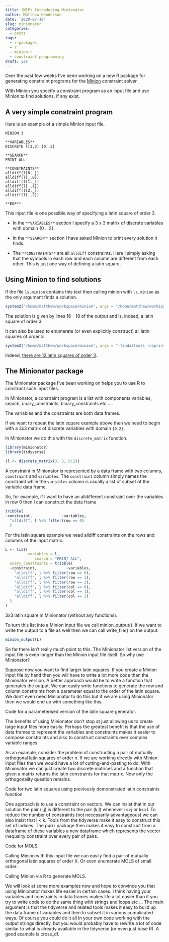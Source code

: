 ```yaml
---
title: (WIP) Introducing Minionator
author: Matthew Henderson
date: '2020-07-18'
slug: minionator
categories:
  - posts
tags:
  - r-packages
  - r
  - minion-r
  - constraint-programming
draft: yes
---
```


Over the past few weeks
I've been working
on a new R package
for generating constraint programs
for the
[Minion](https://constraintmodelling.org/minion/)
constraint solver.

With Minion you specify
a constraint program
as an input file
and use Minion to find
solutions,
if any exist.

## A very simple constraint program

Here is an example
of a simple Minion input file.

```
MINION 3

**VARIABLES**
DISCRETE l[3,3] {0..2}

**SEARCH**
PRINT ALL

**CONSTRAINTS**
alldiff(l[0,_])
alldiff(l[_,0])
alldiff(l[1,_])
alldiff(l[_,1])
alldiff(l[2,_])
alldiff(l[_,2])

**EOF**
```

This input file
is one possible
way of specifying
a latin square of order 3.

* In the
`**VARIABLES**`
section I specify
a 3 x 3 matrix
of discrete variables
with domain {0 .. 2}.

* In the
`**SEARCH**`
section
I have asked
Minion to print
every solution it finds.

* The
`**CONSTRAINTS**`
are all
`alldiff` constraints.
Here I simply
asking that the symbols
in each row
and each column
are different from each other.
This is just
one way of defining
a latin square.

## Using Minion to find solutions

If the file `ls.minion` contains
this text
then calling minion
with `ls.minion` as the only argument
finds a solution.

```r
system2("/home/matthew/workspace/minion", args = "/home/matthew/workspace/ls.minion", stdout = TRUE)
```

The solution is given
by lines 16 - 18 of the output
and is,
indeed,
a latin square of order 3.

It can also be used to enumerate (or even explicitly construct) all latin squares of order 3.

```r
system2("/home/matthew/workspace/minion", args = "-findallsols -noprintsols /home/matthew/workspace/ls.minion", stdout = TRUE)
```

Indeed,
[there are 12 latin squares of order 3](https://oeis.org/A002860).

## The Minionator package

The Minionator package I've been working on
helps you to use R to construct such input files.

In Minionator, a constraint program is a list with components variables, search, unary_constraints, binary_constraints etc ....

The variables
and the constraints
are both data frames.

If we want to repeat
the latin square example above
then we need
to begin with a 3x3 matrix
of discrete variables
with domain `{0:2}`.

In Minionator we do
this with the
`discrete_matrix`
function.

```r
library(minionator)
library(tidyverse)

(l <- discrete_matrix(3, 3, 0:2))
```

A constraint in Minionator
is represented by a data frame
with two columns,
`constraint` and `variables`.
The `constraint` column
simply names the constraint
while the `variables`
column is usually a list
of subset of the variable
data frame.

So,
for example,
if I want to
have an alldifferent
constraint over the variables
in row 0
then I can construct
the data frame

```r
tribble(
~constraint,             ~variables,
  "alldiff", l %>% filter(row == 0)
  )
```

For the latin square example we need alldiff constraints on the rows and columns of the input matrix.

```r
L <- list(
          variables = l,
             search = "PRINT ALL",
  unary_constraints = tribble(
  ~constraint,             ~variables,
    "alldiff", l %>% filter(row == 0),
    "alldiff", l %>% filter(row == 1),
    "alldiff", l %>% filter(row == 2),
    "alldiff", l %>% filter(col == 0),
    "alldiff", l %>% filter(col == 1),
    "alldiff", l %>% filter(col == 2)
  )
)
```

3x3 latin square in Minionator (without any functions).

To turn this list into a Minion input file we call minion_output(). If we want to write the output to a file as well then we can call write_file() on the output.

```r
minion_output(L)
```

So far there isn’t really much point to this. The Minionator list version of the input file is even longer than the Minion input file itself. So why use Minionator?

Suppose now you want to find larger latin squares. If you create a Minion input file by hand then you will have to write a lot more code than the Minionator version. A better approach would be to write a function that generates the output. We can easily write functions to generate the row and column constraints from a parameter equal to the order of the latin square. We don’t even need Minionator to do this but if we are using Minionator then we would end up with something like this.

Code for a parameterised version of the latin square generator.

The benefits of using Minionator don’t stop at just allowing us to create large input files more easily. Perhaps the greatest benefit is that the use of data frames to represent the variables and constraints makes it easier to compose constraints and also to construct constraints over complex variable ranges.

As an example, consider the problem of constructing a pair of mutually orthogonal latin squares of order n. If we are working directly with Minion input files then we would have a lot of cutting-and-pasting to do. With Minionator we can just create two discrete matrices and a function that given a matrix returns the latin constraints for that matrix. Now only the orthogonality question remains.

Code for two latin squares using previously demonstrated latin constraints function.

One approach is to use a constraint on vectors. We can insist that in our solution the pair (i,j) is different to the pair (k,l) whenever i<>j or k<>l. To reduce the number of constraints (not necessarily advantageous) we can also insist that i < k. Tools from the tidyverse make it easy to construct this set of indices. The purrr package then makes it easy to construct from a dataframe of these variables a new dataframe which represents the vector inequality constraint over every pair of pairs.

Code for MOLS.

Calling Minion with this input file we can easily find a pair of mutually orthogonal latin squares of order X. Or even enumerate MOLS of small order.

Calling Minion via R to generate MOLS.

We will look at some more examples now and hope to convince you that using Minionator makes life easier in certain cases. I think having your variables and constraints in data frames makes life a lot easier than if you try to write code to do the same thing with strings and loops etc … The main argument is that the tidyverse and related tools makes it easy to build up the data frame of variables and then to subset it in various complicated ways. Of course you could do it all in your own code working with the output strings directly, but you would probably have to rewrite a lot of code similar to what is already available in the tidyverse (or even just base R). A good example is cross_df.
